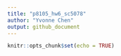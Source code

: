 ```yaml
---
title: "p8105_hw6_sc5078"
author: "Yvonne Chen"
output: github_document
---
```


```r
knitr::opts_chunk$set(echo = TRUE)
```
